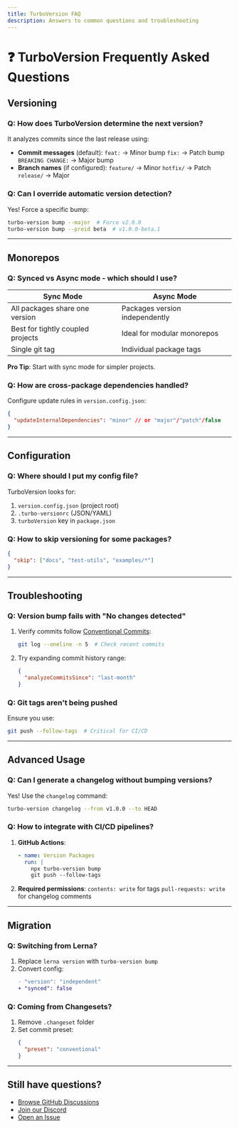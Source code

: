 ```yaml
---
title: TurboVersion FAQ
description: Answers to common questions and troubleshooting
---
```


# ❓ TurboVersion Frequently Asked Questions

## Versioning

### Q: How does TurboVersion determine the next version?
It analyzes commits since the last release using:
- **Commit messages** (default):
  `feat:` → Minor bump
  `fix:` → Patch bump
  `BREAKING CHANGE:` → Major bump
- **Branch names** (if configured):
  `feature/` → Minor
  `hotfix/` → Patch
  `release/` → Major

### Q: Can I override automatic version detection?
Yes! Force a specific bump:
```bash
turbo-version bump --major  # Force v2.0.0
turbo-version bump --preid beta  # v1.0.0-beta.1
```

---

## Monorepos

### Q: Synced vs Async mode - which should I use?
| **Sync Mode** | **Async Mode** |
|--------------|---------------|
| All packages share one version | Packages version independently |
| Best for tightly coupled projects | Ideal for modular monorepos |
| Single git tag | Individual package tags |

**Pro Tip**: Start with sync mode for simpler projects.

### Q: How are cross-package dependencies handled?
Configure update rules in `version.config.json`:
```json
{
  "updateInternalDependencies": "minor" // or "major"/"patch"/false
}
```

---

## Configuration

### Q: Where should I put my config file?
TurboVersion looks for:
1. `version.config.json` (project root)
2. `.turbo-versionrc` (JSON/YAML)
3. `turboVersion` key in `package.json`

### Q: How to skip versioning for some packages?
```json
{
  "skip": ["docs", "test-utils", "examples/*"]
}
```

---

## Troubleshooting

### Q: Version bump fails with "No changes detected"
1. Verify commits follow [Conventional Commits](https://www.conventionalcommits.org):
   ```bash
   git log --oneline -n 5  # Check recent commits
   ```
2. Try expanding commit history range:
   ```json
   {
     "analyzeCommitsSince": "last-month"
   }
   ```

### Q: Git tags aren't being pushed
Ensure you use:
```bash
git push --follow-tags  # Critical for CI/CD
```

---

## Advanced Usage

### Q: Can I generate a changelog without bumping versions?
Yes! Use the `changelog` command:
```bash
turbo-version changelog --from v1.0.0 --to HEAD
```

### Q: How to integrate with CI/CD pipelines?
1. **GitHub Actions**:
   ```yaml
   - name: Version Packages
     run: |
       npx turbo-version bump
       git push --follow-tags
   ```
2. **Required permissions**:
   `contents: write` for tags
   `pull-requests: write` for changelog comments

---

## Migration

### Q: Switching from Lerna?
1. Replace `lerna version` with `turbo-version bump`
2. Convert config:
   ```diff
   - "version": "independent"
   + "synced": false
   ```

### Q: Coming from Changesets?
1. Remove `.changeset` folder
2. Set commit preset:
   ```json
   {
     "preset": "conventional"
   }
   ```

---

## Still have questions?
- [Browse GitHub Discussions](https://github.com/turbo-version/turbo-version/discussions)
- [Join our Discord](https://discord.gg/turbo-version)
- [Open an Issue](https://github.com/turbo-version/turbo-version/issues)
